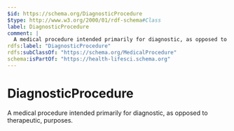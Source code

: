 ```yaml
---
$id: https://schema.org/DiagnosticProcedure
$type: http://www.w3.org/2000/01/rdf-schema#Class
label: DiagnosticProcedure
comment: |
  A medical procedure intended primarily for diagnostic, as opposed to therapeutic, purposes.
rdfs:label: "DiagnosticProcedure"
rdfs:subClassOf: "https://schema.org/MedicalProcedure"
schema:isPartOf: "https://health-lifesci.schema.org"
---
```


# DiagnosticProcedure

A medical procedure intended primarily for diagnostic, as opposed to therapeutic, purposes.

